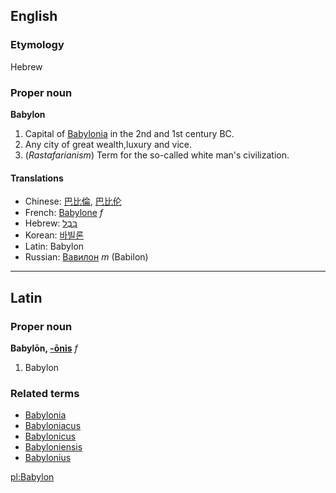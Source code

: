 ==English==
===Etymology===
Hebrew

===Proper noun===
'''Babylon'''

# Capital of [[Babylonia]] in the 2nd and 1st century BC.
# Any city of great wealth,luxury and vice.
# (''Rastafarianism'') Term for the so-called white man's civilization.

====Translations====
*Chinese: [[巴比倫]], [[巴比伦]]
*French: [[Babylone]] ''f''
*Hebrew: [[בבל|בָּבֶל]]
*Korean: [[바빌론]]
*Latin: Babylon
*Russian: [[Вавилон]] ''m'' (Babilon)

----

==Latin==
===Proper noun===
'''Babylōn, [[Wiktionary Appendix:Latin third declension|-ōnis]]''' ''f''

# Babylon

===Related terms===
*[[Babylonia]]
*[[Babyloniacus]]
*[[Babylonicus]]
*[[Babyloniensis]]
*[[Babylonius]]

[[pl:Babylon]]